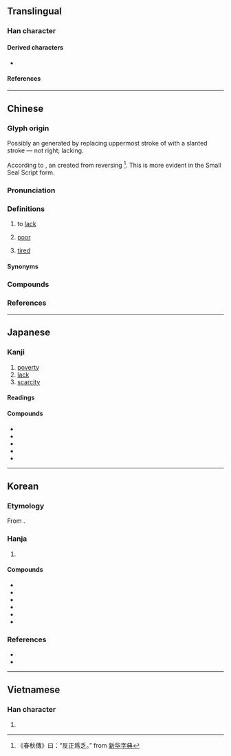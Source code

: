{{character info}}
==Translingual==

===Han character===
{{Han char|rn=4|rad=丿|as=4|asmj+=3|sn=5|snmj+=4|four=20307|canj=HINO|ids=⿱㇒之}}

====Derived characters====
* {{l|mul|[[姂]], [[㞏]], [[柉]], [[泛]], [[疺]], [[眨]], [[砭]], [[窆]], [[䍇]], [[䒦]], [[覂]], [[貶]], [[𪀐]]}}

====References====
{{Han ref|kx=0082.100|dkj=00133|hdz=10034.030|uh=4E4F}}

----

==Chinese==
{{zh-forms|alt=𠂜,𠓟,𣥄}}

===Glyph origin===
{{Han etym}}
Possibly an {{liushu|i|nocap=1}} generated by replacing uppermost stroke of {{zh-l|*正|straight; right}} with a slanted stroke {{zh-l|*丿}} — not right; lacking.

According to ''{{w|Shuowen}}'', an {{liushu|i|nocap=1}} created from reversing {{zh-l|*正|straight; right}}<ref>《春秋傳》曰：“反正爲乏。” from [https://zidian.911cha.com/zi4e4f.html 新华字典]</ref>. This is more evident in the Small Seal Script form.

===Pronunciation===
{{zh-pron
|m=fá
|c=fat6
|h=pfs=fa̍t;gd=fad6
|mn=hoa̍t/ha̍t
|mn_note=hoa̍t - literary; ha̍t - vernacular
|mn-t=huag8/huêg8/hêg8/hag8
|mn-t_note=huag8/huêg8 - literary (huêg8 - Chaozhou); hêg8 - vernacular (“tired”); hag8 - vernacular (“to lack”)
|mc=y
|oc=y
|cat=v,a
}}

===Definitions===
{{zh-hanzi}}

# to [[lack]]
#: {{zh-x|缺乏|to lack; to be short of}}
# [[poor]]
#: {{zh-x|貧乏|poor}}
# [[tired]]
#: {{zh-x|疲乏|tired}}

====Synonyms====
{{zh-dial|累}}

===Compounds===
{{zh-der|不乏|不乏其人|不虞匱乏|中饋乏人|乏人|乏人問津|乏倦|乏味|乏善可陳|乏困|乏地|乏手|乏月|乏桶|乏樣子|乏煤|乏用|乏角兒|乏貨|乏趣|乏頓|人困馬乏|倦乏|分身乏術|力乏兵衰|力困筋乏|勞乏|匱乏|周急繼乏|回天乏術|回生乏術|困乏|害乏|家道消乏|彈性疲乏|後繼乏人|後繼乏力|承乏|振貧濟乏|春困秋乏|欲振乏力|歇乏|消乏|疲乏|疲乏強度|空乏|窮乏|絕乏|缺乏|謝乏|貧乏|賑窮濟乏|返魂乏術|道乏|銷乏|闕乏|養乏}}

===References===
<references/>

----

==Japanese==

===Kanji===
{{ja-kanji|grade=c|rs=丿04}}

# [[poverty]]
# [[lack]]
# [[scarcity]]

====Readings====
{{ja-readings
|goon=ぼう<ぼふ
|kanon=ほう<はふ
|kanyoon=ぼう<ばふ
|kun=とぼ-し.い,とも-し.い
}}

====Compounds====
{{der-top|Compounds}}
* {{ja-r|欠%乏|けつ%ぼう|t=[[lack]], [[scarcity]]}}
* {{ja-r|貧%乏|びん%ぼう|t=[[poor]], [[poverty]]}}
* {{ja-r|意%志%欠%乏|い%し%けつ%ぼう|t=[[abulia]]}}
* {{ja-r|器%用%貧%乏|き%よう%びん%ぼう|t=[[jack of all trades]]}}
* {{ja-r|貧乏|まづしき|linkto=Appendix:Gikun Usage in Meiji Version of Japanese Bible/貧乏|t=[[poverty]]}}
{{der-bottom}}

----

==Korean==

===Etymology===
From {{der|ko|ltc|-}} {{ltc-l|乏|id=1}}.

===Hanja===
{{ko-hanja|모자라다|모자랄|핍}}

# {{hanja form of|핍|[[lack]]}}

====Compounds====
{{top3}}
* {{ko-l|결핍|[[lack]]|缺乏}}
* {{ko-l|곤핍|being [[fatigued]]|困乏}}
* {{ko-l|궁핍|[[poverty]], [[privation]]|窮乏}}
* {{ko-l|빈핍|[[poverty]]|貧乏}}
* {{ko-l|절핍|[[exhaustion]]|絶乏}}
* {{ko-l|핍혈|[[hyphema]]|乏血}}
{{bottom}}

===References===
* {{R:hanjadoc|50}}
* {{Hanja ref|nav=12238}}

----

==Vietnamese==

===Han character===
{{vi-readings|reading=phạp, phạc|rs=丿04}}
# {{rfdef|vi|sort=丿04}}